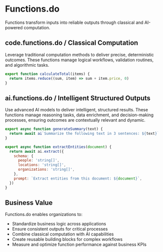 # Functions.do

Functions transform inputs into reliable outputs through classical and AI-powered computation.

## code.functions.do / Classical Computation

Leverage traditional computation methods to deliver precise, deterministic outcomes. These functions manage logical workflows, validation routines, and algorithmic tasks.

```javascript
export function calculateTotal(items) {
  return items.reduce((sum, item) => sum + item.price, 0)
}
```

## ai.functions.do / Intelligent Structured Outputs

Use advanced AI models to deliver intelligent, structured results. These functions manage reasoning tasks, data enrichment, and decision-making processes, ensuring outcomes are contextually relevant and dynamic.

```javascript
export async function generateSummary(text) {
  return await ai`Summarize the following text in 3 sentences: ${text}`
}

export async function extractEntities(document) {
  return await ai.extract({
    schema: {
      people: 'string[]',
      locations: 'string[]',
      organizations: 'string[]',
    },
    prompt: `Extract entities from this document: ${document}`,
  })
}
```

## Business Value

Functions.do enables organizations to:

- Standardize business logic across applications
- Ensure consistent outputs for critical processes
- Combine classical computation with AI capabilities
- Create reusable building blocks for complex workflows
- Measure and optimize function performance against business KPIs
